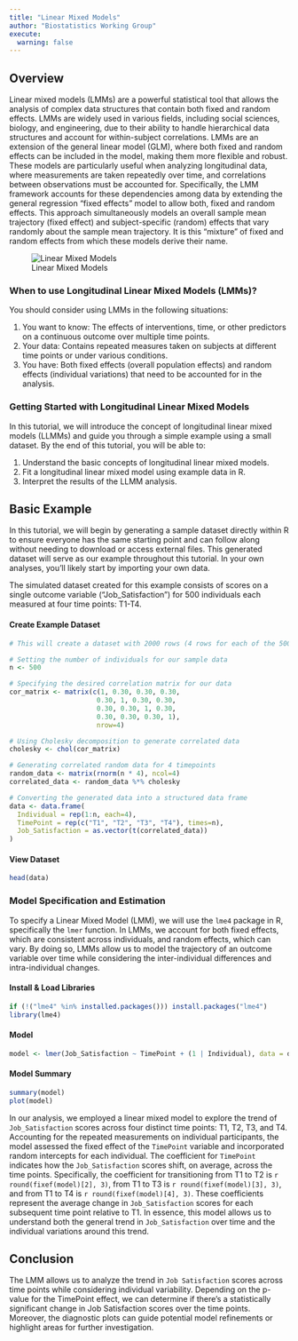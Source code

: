 ```yaml
---
title: "Linear Mixed Models"
author: "Biostatistics Working Group"
execute:
  warning: false
---
```


## Overview
Linear mixed models (LMMs) are a powerful statistical tool that allows the analysis of complex data structures that contain both fixed and random effects. LMMs are widely used in various fields, including social sciences, biology, and engineering, due to their ability to handle hierarchical data structures and account for within-subject correlations. LMMs are an extension of the general linear model (GLM), where both fixed and random effects can be included in the model, making them more flexible and robust. These models are particularly useful when analyzing longitudinal data, where measurements are taken repeatedly over time, and correlations between observations must be accounted for. Specifically, the LMM framework accounts for these dependencies among data by extending the general regression "fixed effects" model to allow both, fixed and random effects. This approach simultaneously models an overall sample mean trajectory (fixed effect) and subject-specific (random) effects that vary randomly about the sample mean trajectory. It is this "mixture" of fixed and random effects from which these models derive their name.

![Linear Mixed Models](./figures/Linear Mixed Models.png)

### When to use Longitudinal Linear Mixed Models (LMMs)?
You should consider using LMMs in the following situations:

1. You want to know: The effects of interventions, time, or other predictors on a continuous outcome over multiple time points.
2. Your data: Contains repeated measures taken on subjects at different time points or under various conditions.
3. You have: Both fixed effects (overall population effects) and random effects (individual variations) that need to be accounted for in the analysis.

### Getting Started with Longitudinal Linear Mixed Models
In this tutorial, we will introduce the concept of longitudinal linear mixed models (LLMMs) and guide you through a simple example using a small dataset. By the end of this tutorial, you will be able to:

1. Understand the basic concepts of longitudinal linear mixed models.
2. Fit a longitudinal linear mixed model using example data in R.
3. Interpret the results of the LLMM analysis.

## Basic Example
In this tutorial, we will begin by generating a sample dataset directly within R to ensure everyone has the same starting point and can follow along without needing to download or access external files. This generated dataset will serve as our example throughout this tutorial. In your own analyses, you'll likely start by importing your own data.

The simulated dataset created for this example consists of scores on a single outcome variable ("Job_Satisfaction") for 500 individuals each measured at four time points: T1-T4. 

#### Create Example Dataset
```r

# This will create a dataset with 2000 rows (4 rows for each of the 500 individuals).

# Setting the number of individuals for our sample data
n <- 500

# Specifying the desired correlation matrix for our data
cor_matrix <- matrix(c(1, 0.30, 0.30, 0.30, 
                      0.30, 1, 0.30, 0.30, 
                      0.30, 0.30, 1, 0.30,
                      0.30, 0.30, 0.30, 1),
                      nrow=4)

# Using Cholesky decomposition to generate correlated data
cholesky <- chol(cor_matrix)

# Generating correlated random data for 4 timepoints
random_data <- matrix(rnorm(n * 4), ncol=4)
correlated_data <- random_data %*% cholesky

# Converting the generated data into a structured data frame
data <- data.frame(
  Individual = rep(1:n, each=4),
  TimePoint = rep(c("T1", "T2", "T3", "T4"), times=n),
  Job_Satisfaction = as.vector(t(correlated_data))
)

```

#### View Dataset
```r
head(data)
```

### Model Specification and Estimation
To specify a Linear Mixed Model (LMM), we will use the `lme4` package in R, specifically the `lmer` function. In LMMs, we account for both fixed effects, which are consistent across individuals, and random effects, which can vary. By doing so, LMMs allow us to model the trajectory of an outcome variable over time while considering the inter-individual differences and intra-individual changes.


#### Install & Load Libraries
```r

if (!("lme4" %in% installed.packages())) install.packages("lme4")
library(lme4)
```

#### Model
```r
model <- lmer(Job_Satisfaction ~ TimePoint + (1 | Individual), data = data)
```

#### Model Summary
```r
summary(model)
plot(model)

```

In our analysis, we employed a linear mixed model to explore the trend of `Job_Satisfaction` scores across four distinct time points: T1, T2, T3, and T4. Accounting for the repeated measurements on individual participants, the model assessed the fixed effect of the `TimePoint` variable and incorporated random intercepts for each individual. The coefficient for `TimePoint` indicates how the `Job_Satisfaction` scores shift, on average, across the time points. Specifically, the coefficient for transitioning from T1 to T2 is `r round(fixef(model)[2], 3)`, from T1 to T3 is `r round(fixef(model)[3], 3)`, and from T1 to T4 is `r round(fixef(model)[4], 3)`. These coefficients represent the average change in `Job_Satisfaction` scores for each subsequent time point relative to T1. In essence, this model allows us to understand both the general trend in `Job_Satisfaction` over time and the individual variations around this trend.

## Conclusion
The LMM allows us to analyze the trend in `Job Satisfaction` scores across time points while considering individual variability. Depending on the p-value for the TimePoint effect, we can determine if there's a statistically significant change in Job Satisfaction scores over the time points. Moreover, the diagnostic plots can guide potential model refinements or highlight areas for further investigation.
